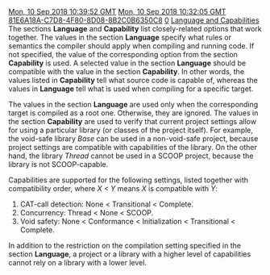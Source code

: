 [[Property:modification_date|Mon, 10 Sep 2018 10:39:52 GMT]]
[[Property:publication_date|Mon, 10 Sep 2018 10:32:05 GMT]]
[[Property:uuid|81E6A18A-C7D8-4F80-8D08-8B2C0B6350C8]]
[[Property:weight|0]]
[[Property:title|Language and Capabilities]]
The sections '''Language''' and '''Capability''' list closely-related options that work together. The values in the section '''Language''' specify what rules or semantics the compiler should apply when compiling and running code. If not specified, the value of the corresponding option from the section '''Capability''' is used. A selected value in the section '''Language''' should be compatible with the value in the section '''Capability'''. In other words, the values listed in '''Capability''' tell what source code is capable of, whereas the values in '''Language''' tell what is used when compiling for a specific target.

The values in the section '''Language''' are used only when the corresponding target is compiled as a root one. Otherwise, they are ignored. The values in the section '''Capability''' are used to verify that current project settings allow for using a particular library (or classes of the project itself). For example, the void-safe library ''Base'' can be used in a non-void-safe project, because project settings are compatible with capabilities of the library. On the other hand, the library ''Thread'' cannot be used in a SCOOP project, because the library is not SCOOP-capable.

Capabilities are supported for the following settings, listed together with compatibility order, where ''X < Y''  means ''X'' is compatible with ''Y'':

# CAT-call detection: None < Transitional < Complete.
# Concurrency: Thread < None < SCOOP.
# Void safety: None < Conformance < Initialization < Transitional < Complete.

In addition to the restriction on the compilation setting specified in the section '''Language''', a project or a library with a higher level of capabilities cannot rely on a library with a lower level.